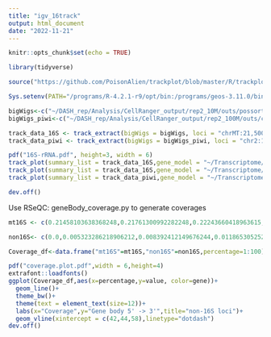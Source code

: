 ```yaml
---
title: "igv_16track"
output: html_document
date: "2022-11-21"
---
```


```r
knitr::opts_chunk$set(echo = TRUE)
```

```r
library(tidyverse)
```

```r
source("https://github.com/PoisonAlien/trackplot/blob/master/R/trackplot.R?raw=true")
```

```r
Sys.setenv(PATH="/programs/R-4.2.1-r9/opt/bin:/programs/geos-3.11.0/bin:/programs/gdal-3.5.2/bin:/usr/local/sbin:/usr/local/bin:/usr/sbin:/usr/bin:/usr/lib/rstudio-server/bin/quarto/bin:/usr/lib/rstudio-server/bin/postback:/lustre2/home/kw572/.TinyTeX/bin/x86_64-linux:/programs/bwtool-1.0/bin/")
```

```r
bigWigs<-c("~/DASH_rep/Analysis/CellRanger_output/rep2_10M/outs/possorted_genome_bam.bw")
bigWigs_piwi<-c("~/DASH_rep/Analysis/CellRanger_output/rep2_100M/outs/coverage.bw")

track_data_16S <- track_extract(bigWigs = bigWigs, loci = "chrMT:21,500-23,500")
track_data_piwi <- track_extract(bigWigs = bigWigs_piwi, loci = "chr2:181,206,098-181,212,250")
```

```r
pdf("16S-rRNA.pdf", height=3, width = 6)
track_plot(summary_list = track_data_16S,gene_model = "~/Transcriptome/smesg_mt/genes/genes.gtf",draw_gene_track = T,isGTF = T,gene_fsize = 1,gene_track_height = 0.3,scale_track_height = 0.5,y_min = 0)
track_plot(summary_list = track_data_16S,gene_model = "~/Transcriptome/smesg_mt/genes/genes.gtf",draw_gene_track = T,isGTF = T,gene_fsize = 1,gene_track_height = 0.3,scale_track_height = 0.5,y_min = 0, y_max=10000)
track_plot(summary_list = track_data_piwi,gene_model = "~/Transcriptome/smesg_mt/genes/genes.gtf",draw_gene_track = T,isGTF = T,gene_fsize = 1,gene_track_height = 0.3,scale_track_height = 0.5,y_min = 0)

dev.off()
```


Use RSeQC: geneBody_coverage.py to generate coverages
```r
mt16S <- c(0.21458103638368248,0.21761300992282248,0.22243660418963615,0.2276736493936053,0.2329106945975744,0.0,0.002067254685777288,0.007855567805953693,0.0172271223814774,0.02053472987872106,0.03776185226019846,0.04534178610804851,0.05609151047409041,0.06518743109151047,0.0711135611907387,0.08710033076074973,0.100606394707828,0.11838478500551268,0.12885887541345092,0.13602535832414553,0.14250275633958104,0.1558710033076075,0.14332965821389196,0.12941014332965822,0.10887541345093715,0.137954796030871,0.1587651598676957,0.1529768467475193,0.16496692392502757,0.15270121278941565,0.12775633958103638,0.11163175303197354,0.32593715545755236,0.42351157662624034,0.4731256890848953,0.517502756339581,0.5825523704520397,0.6641400220507166,0.7523428886438809,0.8172546857772878,0.9277839029768468,0.9174476295479603,0.9863561190738699,0.6602811466372657,0.9538313120176406,0.9962789415656009,0.9805678059536935,0.982497243660419,0.9874586549062845,0.988561190738699,0.985529217199559,0.9955898566703418,0.9871830209481808,0.9775358324145534,0.9874586549062845,0.9902149944873209,0.954244762954796,0.9739525909592062,0.9796030871003307,0.9852535832414554,0.9501102535832414,0.9167585446527012,0.9400496141124587,0.9711962513781698,0.976433296582139,0.9811190738699008,0.887954796030871,0.9760198456449835,0.9768467475192943,0.9745038588754135,0.9655457552370452,0.9829106945975744,0.9517640573318633,0.9753307607497244,0.9758820286659317,0.9835997794928335,0.9877342888643881,0.8202866593164277,0.9907662624035282,0.984013230429989,0.9359151047409041,0.9783627342888643,0.960308710033076,0.9820837927232635,0.9684399117971334,0.9835997794928335,0.9797409040793826,0.8257993384785005,1.0,0.8656284454244763,0.984013230429989,0.9877342888643881,0.9790518191841234,0.9871830209481808,0.965683572216097,0.9516262403528115,0.8342061742006616,0.7125137816979051,0.6004685777287762,0.2234013230429989)

non16S<- c(0.0,0.005323286218906212,0.008392412149676244,0.011865305252936602,0.017485843377970663,0.021805904413695384,0.02623495781500032,0.03582133178762342,0.04314611417445714,0.045328438585279095,0.045048526373675374,0.046284598883323674,0.05231633547850126,0.059319094967029806,0.06441448805790467,0.07022328572348636,0.07653988872870314,0.08349558333209478,0.08831849550901912,0.09383499546690843,0.09838047253144677,0.10489028927564664,0.11286159455830844,0.11928718992910542,0.12636673949338367,0.13301775089299428,0.13849957146183534,0.14485085385610036,0.1514126896838726,0.1586433423004325,0.15985216671868574,0.16010730793811215,0.16940633840147834,0.17587899865741222,0.18366204439952638,0.18877973138336082,0.19308245272456143,0.1975362771180437,0.20510133812899742,0.21383063577228523,0.22269121967411282,0.23502965087763625,0.23407101348037393,0.24857690649941291,0.2623371926539146,0.2708608910621306,0.2785721009269305,0.3001946999985137,0.32697214254219736,0.34894648970269854,0.3603039896160001,0.37810442459462273,0.3926524283003631,0.4100540503049309,0.42936799290558786,0.44284588974926803,0.46322498501354975,0.48038137419556204,0.5020114045647984,0.5251202631670209,0.5418208660929705,0.5612239842654657,0.5762872246084945,0.590500819919841,0.603629445773821,0.6295176096983388,0.6546453041630129,0.6754207353021318,0.6885493611561118,0.7053540022492061,0.7147991815664184,0.7335855020336984,0.7509673072445243,0.7716956734985063,0.8083171083334572,0.8381116577243385,0.8554612606453339,0.8656867262161319,0.8798334398485997,0.8973093748296994,0.9136805235596906,0.92997735931315,0.9580949125336267,0.9602623743491422,0.9564104850655688,0.9972429885706642,1.0,0.9733637521117271,0.8896328443539477,0.8391099287090845,0.7776134635296682,0.7102561816010978,0.6508305713677056,0.580109388701455,0.5033762862337688,0.40797824116047143,0.3145296731715292,0.2522033797541727,0.19461082294190213,0.14155383479729897)

```

```r
Coverage_df<-data.frame("mt16S"=mt16S,"non16S"=non16S,percentage=1:100) %>% pivot_longer(mt16S:non16S,names_to = "gene",values_to = "value")
```

```r
pdf("coverage.plot.pdf",width = 6,height=4)
extrafont::loadfonts()
ggplot(Coverage_df,aes(x=percentage,y=value, color=gene))+
  geom_line()+
  theme_bw()+
  theme(text = element_text(size=12))+
  labs(x="Coverage",y="Gene body 5' -> 3'",title="non-16S loci")+
  geom_vline(xintercept = c(42,44,58),linetype="dotdash")
dev.off()

```

